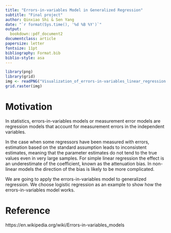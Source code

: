 ```yaml
---
title: "Errors-in-variables Model in Generalized Regression"
subtitle: "Final project"
author: Qinxiao Shi & Sen Yang
date: "`r format(Sys.time(), '%d %B %Y')`"
output:
  bookdown::pdf_document2
documentclass: article
papersize: letter
fontsize: 11pt
bibliography: Format.bib
biblio-style: asa
---
```


```r
library(png)
library(grid)
img <- readPNG("Visualization_of_errors-in-variables_linear_regression.png")
grid.raster(img)
```

# Motivation
In statistics, errors-in-variables models or measurement error models are regression models that account for measurement errors in the independent variables. 

In the case when some regressors have been measured with errors, estimation based on the standard assumption leads to inconsistent estimates, meaning that the parameter estimates do not tend to the true values even in very large samples. For simple linear regression the effect is an underestimate of the coefficient, known as the attenuation bias. In non-linear models the direction of the bias is likely to be more complicated.

We are going to apply the errors-in-variables model to generalized regression. We choose logistic regression as an example to show how the errors-in-variables model works.



# Reference
https://en.wikipedia.org/wiki/Errors-in-variables_models